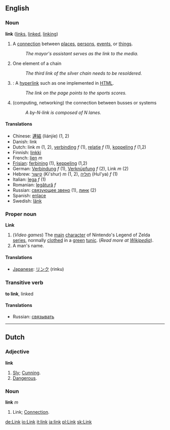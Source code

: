 ==English==

===Noun===
'''link'''  ([[links]], [[linked]], [[linking]])
# A [[connection]] between [[place]]s, [[person]]s, [[event]]s, or [[thing]]s.
#: ''The mayor's assistant serves as the link to the media.''
# One element of a chain
#: ''The third link of the silver chain needs to be resoldered.'' 
#{{cattag|Computing}}: A [[hyperlink]] such as one implemented in [[HTML]].
#: ''The link on the page points to the sports scores.''
# (computing, networking) the connection between busses or systems
#: ''A by-N-link is composed of N lanes.''

====Translations====
*Chinese: [[連結]] (liánjíe) (1, 2)
*Danish: link
*Dutch: link ''m'' (1, 2), [[verbinding]] ''f'' (1), [[relatie]] ''f'' (1), [[koppeling]] ''f'' (1,2)
*Finnish: [[linkki]]
*French: [[lien]] ''m''
*[[Frisian]]: [[ferbining]] (1), [[keppeling]] (1,2)
*German: [[Verbindung]] ''f'' (1), [[Verknüpfung]] ''f'' (2), Link ''m'' (2)
*Hebrew: [[קישור]] (Ki'shur) ''m'' (1, 2), [[חוליה]] (Hul'ya) ''f'' (1)
*Italian: [[lega]] ''f'' (1)
*Romanian: [[legătură]] ''f''
*Russian: [[связующее звено]] (1), [[линк]] (2)
*Spanish: [[enlace]]
*Swedish: [[länk]]

===Proper noun===
'''Link'''
# (''Video games'') The [[main]] [[character]] of Nintendo's Legend of Zelda [[series]], normally [[cloth]]ed in a [[green]] [[tunic]]. (''Read more at [[w:Link_%28Legend_of_Zelda%29|Wikipedia]]'').
# A man's name.

====Translations====
*[[Japanese]]: [[リンク]] (rinku)

===Transitive verb===
'''to link''', linked
====Translations====
*Russian: [[связывать]]

----

==Dutch==

===Adjective===
'''link'''
# [[Sly]]; [[Cunning]].
# [[Dangerous]].

===Noun===
'''link''' ''m''
# Link; [[Connection]].

[[de:Link]]
[[io:Link]]
[[it:link]]
[[ja:link]]
[[pl:Link]]
[[sk:Link]]